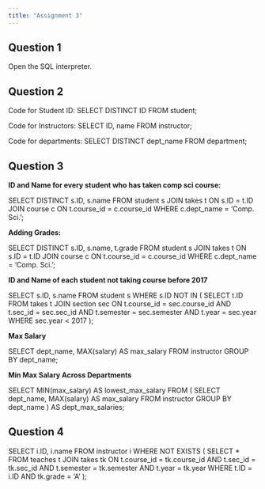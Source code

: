 ```yaml
---
title: "Assignment 3"
---
```


## Question 1

Open the SQL interpreter.

## Question 2

Code for Student ID: SELECT DISTINCT ID FROM student;

Code for Instructors: SELECT ID, name FROM instructor;

Code for departments: SELECT DISTINCT dept_name FROM department;

## Question 3

**ID and Name for every student who has taken comp sci course:**

SELECT DISTINCT s.ID, s.name FROM student s JOIN takes t ON s.ID = t.ID JOIN course c ON t.course_id = c.course_id WHERE c.dept_name = 'Comp. Sci.';

**Adding Grades:**

SELECT DISTINCT s.ID, s.name, t.grade FROM student s JOIN takes t ON s.ID = t.ID JOIN course c ON t.course_id = c.course_id WHERE c.dept_name = 'Comp. Sci.';

**ID and Name of each student not taking course before 2017**

SELECT s.ID, s.name FROM student s WHERE s.ID NOT IN ( SELECT t.ID FROM takes t JOIN section sec ON t.course_id = sec.course_id AND t.sec_id = sec.sec_id AND t.semester = sec.semester AND t.year = sec.year WHERE sec.year \< 2017 );

**Max Salary**

SELECT dept_name, MAX(salary) AS max_salary FROM instructor GROUP BY dept_name;

**Min Max Salary Across Departments**

SELECT MIN(max_salary) AS lowest_max_salary FROM ( SELECT dept_name, MAX(salary) AS max_salary FROM instructor GROUP BY dept_name ) AS dept_max_salaries;

## Question 4

SELECT i.ID, i.name FROM instructor i WHERE NOT EXISTS ( SELECT \* FROM teaches t JOIN takes tk ON t.course_id = tk.course_id AND t.sec_id = tk.sec_id AND t.semester = tk.semester AND t.year = tk.year WHERE t.ID = i.ID AND tk.grade = 'A' );
